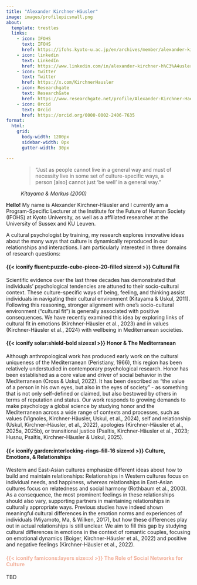 ```yaml
---
title: "Alexander Kirchner-Häusler"
image: images/profilepicsmall.png
about:
  template: trestles
  links:
    - icon: IFOHS
      text: IFOHS
      href: https://ifohs.kyoto-u.ac.jp/en/archives/member/alexander-kirchner-hausler
    - icon: linkedin
      text: LinkedIn
      href: https://www.linkedin.com/in/alexander-kirchner-h%C3%A4usler-phd-222a54159/      
    - icon: twitter
      text: Twitter
      href: https://x.com/KirchnerHausler
    - icon: Researchgate
      text: ResearchGate
      href: https://www.researchgate.net/profile/Alexander-Kirchner-Haeusler?ev=hdr_xprf&_tp=eyJjb250ZXh0Ijp7ImZpcnN0UGFnZSI6ImhvbWUiLCJwYWdlIjoiaG9tZSIsInBvc2l0aW9uIjoiZ2xvYmFsSGVhZGVyIn19
    - icon: Orcid
      text: Orcid
      href: https://orcid.org/0000-0002-2406-7635
format:
  html:
    grid:
      body-width: 1200px
      sidebar-width: 0px
      gutter-width: 30px

---
```


<figure class="text-end">
  <blockquote class="blockquote">
    <p class="mb-0">“Just as people cannot live in a general way and must of necessity live in some set of culture-specific ways, a person [also] cannot just ‘be well’ in a general way.” </p>
  </blockquote>
  <figcaption class="blockquote-footer">
    <cite title="Source Title">Kitayama & Markus (2000)</cite>
  </figcaption>
</figure>

<b>Hello!</b> My name is Alexander Kirchner-Häusler and I currently am a Program-Specific Lecturer at the Institute for the Future of Human Society (IFOHS) at Kyoto University, as well as a affiliated researcher at the University of Sussex and KU Leuven.

A cultural psychologist by training, my research explores innovative ideas about the many ways that culture is dynamically reproduced in our relationships and interactions. I am particularly interested in three domains of research questions:

#### {{< iconify fluent:puzzle-cube-piece-20-filled size=xl >}} **Cultural Fit**

Scientific evidence over the last three decades has demonstrated that individuals’ psychological tendencies are attuned to their socio-cultural context. These culture-specific ways of being, feeling, and thinking assist individuals in navigating their cultural environment (Kitayama & Uskul, 2011). Following this reasoning, stronger alignment with one's socio-cultural environment (“cultural fit”) is generally associated with positive consequences. We have recently examined this idea by exploring links of cultural fit in emotions (Kirchner-Häusler et al., 2023) and in values (Kirchner-Häusler et al., 2024) with wellbeing in Mediterranean societies.

#### {{< iconify solar:shield-bold size=xl >}} **Honor & The Mediterranean**

Although anthropological work has produced early work on the cultural uniqueness of the Mediterranean (Peristiany, 1966), this region has been relatively understudied in contemporary psychological research. Honor has been established as a core value and driver of social behavior in the Mediterranean (Cross & Uskul, 2022). It has been described as “the value of a person in his own eyes, but also in the eyes of society” - as something that is not only self-defined or claimed, but also bestowed by others in terms of reputation and status. Our work responds to growing demands to make psychology a global science by studying honor and the Mediterranean across a wide range of contexts and processes, such as values (Vignoles, Kirchner-Häusler, Uskul, et al., 2024), self and relationship (Uskul, Kirchner-Häusler, et al., 2022), apologies (Kirchner-Häusler et al., 2025a, 2025b), or transitional justice (Psaltis, Kirchner-Häusler et al., 2023; Husnu, Psaltis, Kirchner-Häusler & Uskul, 2025).

#### {{< iconify garden:interlocking-rings-fill-16 size=xl >}} **Culture, Emotions, & Relationships**

Western and East-Asian cultures emphasize different ideas about how to build and maintain relationships: Relationships in Western cultures focus on individual needs, and happiness, whereas relationships in East-Asian cultures focus on relatedness and social harmony (Rothbaum et al., 2000). As a consequence, the most prominent feelings in these relationships should also vary, supporting partners in maintaining relationships in culturally appropriate ways. Previous studies have indeed shown meaningful cultural differences in the emotion norms and experiences of individuals (Miyamoto, Ma, & Wilken, 2017), but how these differences play out in actual relationships is still unclear. We aim to fill this gap by studying cultural differences in emotions in the context of romantic couples, focusing on emotional dynamics (Boiger, Kirchner-Häusler et al., 2022) and positive and negative feelings (Kirchner-Häusler et al., 2022).

#### [{{< iconify famicons:layers size=xl >}} **The Role of Social Networks for Culture**]{style="color:#F2B09B;"}

TBD